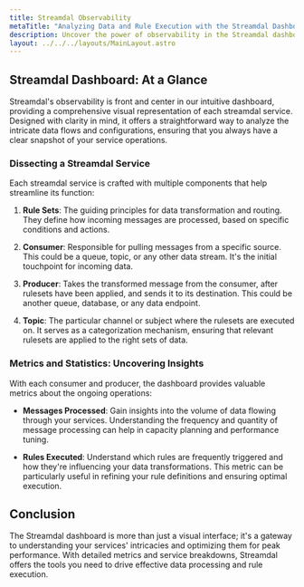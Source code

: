 ```yaml
---
title: Streamdal Observability
metaTitle: "Analyzing Data and Rule Execution with the Streamdal Dashboard"
description: Uncover the power of observability in the Streamdal dashboard to better understand your services and message flows.
layout: ../../../layouts/MainLayout.astro
---
```


## Streamdal Dashboard: At a Glance

Streamdal's observability is front and center in our intuitive dashboard, providing a comprehensive visual representation of each streamdal service. Designed with clarity in mind, it offers a straightforward way to analyze the intricate data flows and configurations, ensuring that you always have a clear snapshot of your service operations.

### Dissecting a Streamdal Service

Each streamdal service is crafted with multiple components that help streamline its function:

1. **Rule Sets**: The guiding principles for data transformation and routing. They define how incoming messages are processed, based on specific conditions and actions.

2. **Consumer**: Responsible for pulling messages from a specific source. This could be a queue, topic, or any other data stream. It's the initial touchpoint for incoming data.

3. **Producer**: Takes the transformed message from the consumer, after rulesets have been applied, and sends it to its destination. This could be another queue, database, or any data endpoint.

4. **Topic**: The particular channel or subject where the rulesets are executed on. It serves as a categorization mechanism, ensuring that relevant rulesets are applied to the right sets of data.

### Metrics and Statistics: Uncovering Insights

With each consumer and producer, the dashboard provides valuable metrics about the ongoing operations:

- **Messages Processed**: Gain insights into the volume of data flowing through your services. Understanding the frequency and quantity of message processing can help in capacity planning and performance tuning.

- **Rules Executed**: Understand which rules are frequently triggered and how they're influencing your data transformations. This metric can be particularly useful in refining your rule definitions and ensuring optimal execution.

## Conclusion

The Streamdal dashboard is more than just a visual interface; it's a gateway to understanding your services' intricacies and optimizing them for peak performance. With detailed metrics and service breakdowns, Streamdal offers the tools you need to drive effective data processing and rule execution.
